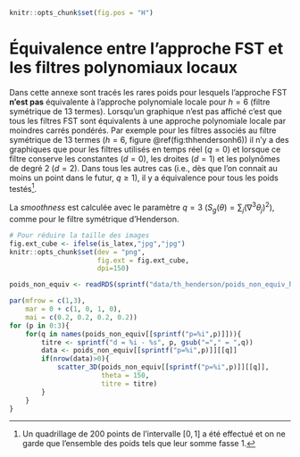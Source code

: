 \newpage

```r
knitr::opts_chunk$set(fig.pos = "H")
```

# Équivalence entre l'approche FST et les filtres polynomiaux locaux {#an-equivfstlp}

Dans cette annexe sont tracés les rares poids pour lesquels l'approche FST **n'est pas** équivalente à l'approche polynomiale locale pour $h=6$ (filtre symétrique de 13 termes).
Lorsqu'un graphique n'est pas affiché c'est que tous les filtres FST sont équivalents à une approche polynomiale locale par moindres carrés pondérés.
Par exemple pour les filtres associés au filtre symétrique de 13 termes ($h=6$, figure \@ref(fig:thhendersonh6)) il n'y a des graphiques que pour les filtres utilisés en temps réel ($q=0$) et lorsque ce filtre conserve les constantes ($d=0$), les droites ($d=1$) et les polynômes de degré 2 ($d=2$).
Dans tous les autres cas (i.e., dès que l'on connait au moins un point dans le futur, $q\geq 1$), il y a équivalence pour tous les poids testés^[
Un quadrillage de 200 points de l'intervalle $[0,1]$ a été effectué et on ne garde que l'ensemble des poids tels que leur somme fasse 1.
].

La *smoothness* est calculée avec le paramètre $q=3$ ($S_g(\theta) = \sum_{j}(\nabla^{3}\theta_{j})^{2}$), comme pour le filtre symétrique d'Henderson.
 
 
```r
# Pour réduire la taille des images
fig.ext_cube <- ifelse(is_latex,"jpg","jpg")
knitr::opts_chunk$set(dev = "png",
                      fig.ext = fig.ext_cube,
                      dpi=150)
```
 
```r
poids_non_equiv <- readRDS(sprintf("data/th_henderson/poids_non_equiv_h%i.RDS",6))

par(mfrow = c(1,3), 
    mar = 0 + c(1, 0, 1, 0),
    mai = c(0.2, 0.2, 0.2, 0.2))
for (p in 0:3){
    for(q in names(poids_non_equiv[[sprintf("p=%i",p)]])){
        titre <- sprintf("d = %i - %s", p, gsub("="," = ",q))
        data <- poids_non_equiv[[sprintf("p=%i",p)]][[q]]
        if(nrow(data)>0){
            scatter_3D(poids_non_equiv[[sprintf("p=%i",p)]][[q]],
                       theta = 150,
                       titre = titre)
        }
    }
}
```


<!-- ```{r thhendersonh11d01, fig.cap = "Ensemble des poids pour lesquels la méthode FST n'est pas équivalente aux moindres carrés pondérés pour $h=11$  (filtre symétrique de 23 termes), sous contrainte de préservation des polynômes de degré au plus 2 ($d=0,1,2$).",fig.height=height_cube*5} -->
<!-- poids_non_equiv <- readRDS(sprintf("data/th_henderson/poids_non_equiv_h%i.RDS",11)) -->
<!-- par(mfrow = c(5,3),  -->
<!--     mar = 0 + c(1, 0, 1, 0), -->
<!--     mai = c(0.2, 0.2, 0.2, 0.2)) -->
<!-- for (p in 0:3){ -->
<!--     for(q in names(poids_non_equiv[[sprintf("p=%i",p)]])){ -->
<!--         titre <- sprintf("d = %i - %s", p, q) -->
<!--         data <- poids_non_equiv[[sprintf("p=%i",p)]][[q]] -->
<!--         if(nrow(data)>0){ -->
<!--             scatter_3D(poids_non_equiv[[sprintf("p=%i",p)]][[q]], -->
<!--                        theta = 150, -->
<!--                        titre = titre) -->
<!--         } -->
<!--     } -->
<!-- } -->
<!-- ``` -->
